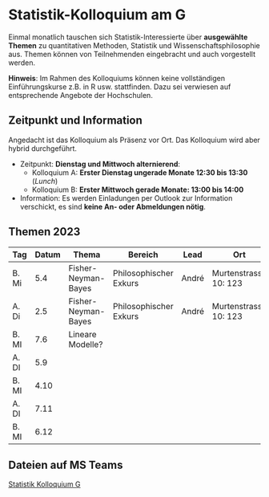 # Statistik-Kolloquium am G


Einmal monatlich tauschen sich Statistik-Interessierte über **ausgewählte Themen** zu quantitativen Methoden, Statistik und Wissenschaftsphilosophie aus. Themen können von Teilnehmenden eingebracht und auch vorgestellt werden. <!-- Die Art der Vorstellung ist frei. (Info dann per mail an [andre.meichtry@bfh.ch](mailto:andre.meichtry@bfh.ch)).  -->

**Hinweis**: Im Rahmen des Kolloquiums können keine vollständigen Einführungskurse z.B. in R usw. stattfinden. Dazu sei verwiesen auf entsprechende Angebote der Hochschulen.





## Zeitpunkt und Information
Angedacht ist das Kolloquium als Präsenz vor Ort. Das Kolloquium wird aber hybrid durchgeführt. 


 * Zeitpunkt: **Dienstag und Mittwoch alternierend**:
   * Kolloquium A: **Erster Dienstag ungerade Monate 12:30 bis 13:30** (*Lunch*)
   * Kolloquium B: **Erster Mittwoch gerade Monate: 13:00 bis 14:00** 
 

* Information: Es werden Einladungen per Outlook zur Information verschickt, es sind **keine An- oder Abmeldungen nötig**. 


## Themen 2023


| Tag   | Datum | Thema               | Bereich                | Lead  | Ort                   |
|-------|-------|---------------------|------------------------|-------|-----------------------|
| B. Mi | 5.4   | Fisher-Neyman-Bayes | Philosophischer Exkurs | André | Murtenstrasse 10: 123 |
| A. Di | 2.5   | Fisher-Neyman-Bayes | Philosophischer Exkurs | André | Murtenstrasse 10: 123 |
| B. MI | 7.6   | Lineare Modelle?    |                        |       |                       |
| A. DI | 5.9   |                     |                        |       |                       |
| B. MI | 4.10  |                     |                        |       |                       |
| A. DI | 7.11  |                     |                        |       |                       |
| B. MI | 6.12  |                     |                        |       |                       |


## Dateien auf MS Teams

[Statistik Kolloquium G](https://bernerfachhochschule.sharepoint.com/:f:/s/g-statistikkolloquiumg/Eohfj9Zbc8RAoAAvGe3iUA8BBNpgKJotThBHzOHAIcTinw?e=rOe8K3)

